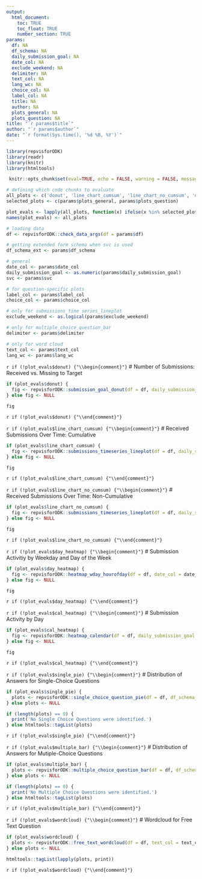 ```yaml
---
output: 
  html_document:
    toc: TRUE
    toc_float: TRUE
    number_section: TRUE
params:
  df: NA
  df_schema: NA
  daily_submission_goal: NA
  date_col: NA
  exclude_weekend: NA
  delimiter: NA
  text_col: NA
  lang_wc: NA
  choice_col: NA
  label_col: NA
  title: NA
  author: NA
  plots_general: NA
  plots_question: NA
title: "`r params$title`"
author: "`r params$author`"
date: "`r format(Sys.time(), '%d %B, %Y')`"
---
```


```r
library(repvisforODK)
library(readr)
library(knitr)
library(htmltools)
```

```r
 knitr::opts_chunk$set(eval=TRUE, echo = FALSE, warning = FALSE, message = FALSE) 
``` 

```r
# defining which code chunks to evaluate
all_plots <- c('donut', 'line_chart_cumsum', 'line_chart_no_cumsum', 'day_heatmap', 'cal_heatmap', 'single_pie', 'multiple_bar', 'wordcloud')
selected_plots <- c(params$plots_general, params$plots_question)

plot_evals <- lapply(all_plots, function(x) ifelse(x %in% selected_plots, TRUE, FALSE))
names(plot_evals) <- all_plots
```

```r
# loading data
df <- repvisforODK::check_data_args(df = params$df)

# getting extended form schema when svc is used
df_schema_ext <- params$df_schema
```

```r
# general
date_col <- params$date_col
daily_submission_goal <- as.numeric(params$daily_submission_goal)
svc <- params$svc

# for question-specific plots
label_col <- params$label_col
choice_col <- params$choice_col

# only for submissions_time series_lineplot
exclude_weekend <- as.logical(params$exclude_weekend)

# only for multiple_choice_question_bar
delimiter <- params$delimiter

# only for word cloud
text_col <- params$text_col
lang_wc <- params$lang_wc
```

`r if (!plot_evals$donut) {"\\begin{comment}"}`
# Number of Submissions: Received vs. Missing to Target
```r
if (plot_evals$donut) {
  fig <- repvisforODK::submission_goal_donut(df = df, daily_submission_goal = daily_submission_goal, date_col = date_col, exclude_weekend = exclude_weekend)
} else fig <- NULL

fig
```
`r if (!plot_evals$donut) {"\\end{comment}"}`

`r if (!plot_evals$line_chart_cumsum) {"\\begin{comment}"}`
# Received Submissions Over Time: Cumulative
```r
if (plot_evals$line_chart_cumsum) {
  fig <- repvisforODK::submissions_timeseries_lineplot(df = df, daily_submission_goal = daily_submission_goal, date_col = date_col, exclude_weekend = exclude_weekend, cumulative = TRUE)
} else fig <- NULL

fig
```
`r if (!plot_evals$line_chart_cumsum) {"\\end{comment}"}`

`r if (!plot_evals$line_chart_no_cumsum) {"\\begin{comment}"}`
# Received Submissions Over Time: Non-Cumulative
```r
if (plot_evals$line_chart_no_cumsum) {
  fig <- repvisforODK::submissions_timeseries_lineplot(df = df, daily_submission_goal = daily_submission_goal, date_col = date_col, exclude_weekend = exclude_weekend, cumulative = FALSE)
} else fig <- NULL

fig
```
`r if (!plot_evals$line_chart_no_cumsum) {"\\end{comment}"}`

`r if (!plot_evals$day_heatmap) {"\\begin{comment}"}`
# Submission Activitiy by Weekday and Day of the Week 
```r
if (plot_evals$day_heatmap) {
  fig <- repvisforODK::heatmap_wday_hourofday(df = df, date_col = date_col)
} else fig <- NULL

fig
```
`r if (!plot_evals$day_heatmap) {"\\end{comment}"}`

`r if (!plot_evals$cal_heatmap) {"\\begin{comment}"}`
# Submission Activity by Day 
```r
if (plot_evals$cal_heatmap) {
  fig <- repvisforODK::heatmap_calendar(df = df, daily_submission_goal = daily_submission_goal, date_col = date_col)
} else fig <- NULL

fig
```
`r if (!plot_evals$cal_heatmap) {"\\end{comment}"}`

`r if (!plot_evals$single_pie) {"\\begin{comment}"}`
# Distribution of Answers for Single-Choice Questions
```r
if (plot_evals$single_pie) {
  plots <- repvisforODK::single_choice_question_pie(df = df, df_schema_ext = df_schema_ext, label_col = label_col, choice_col = choice_col)
} else plots <- NULL

if (length(plots) == 0) {
  print('No Single Choice Questions were identified.')
} else htmltools::tagList(plots)
```
`r if (!plot_evals$single_pie) {"\\end{comment}"}`

`r if (!plot_evals$multiple_bar) {"\\begin{comment}"}`
# Distribution of Answers for Mutiple-Choice Questions
```r
if (plot_evals$multiple_bar) {
  plots <- repvisforODK::multiple_choice_question_bar(df = df, df_schema_ext = df_schema_ext, label_col = label_col, choice_col = choice_col)
} else plots <- NULL

if (length(plots) == 0) {
  print('No Multiple Choice Questions were identified.')
} else htmltools::tagList(plots)
```
`r if (!plot_evals$multiple_bar) {"\\end{comment}"}`

`r if (!plot_evals$wordcloud) {"\\begin{comment}"}`
# Wordcloud for Free Text Question
```r
if (plot_evals$wordcloud) {
  plots <- repvisforODK::free_text_wordcloud(df = df, text_col = text_col, lang_wc = lang_wc, df_schema_ext = df_schema_ext, label_col = label_col, choice_col = choice_col)
} else plots <- NULL

htmltools::tagList(lapply(plots, print)) 
```
`r if (!plot_evals$wordcloud) {"\\end{comment}"}`
